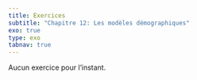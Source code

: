 ```yaml
---
title: Exercices
subtitle: "Chapitre 12: Les modèles démographiques"
exo: true
type: exo
tabnav: true
---
```

 Aucun exercice pour l'instant.